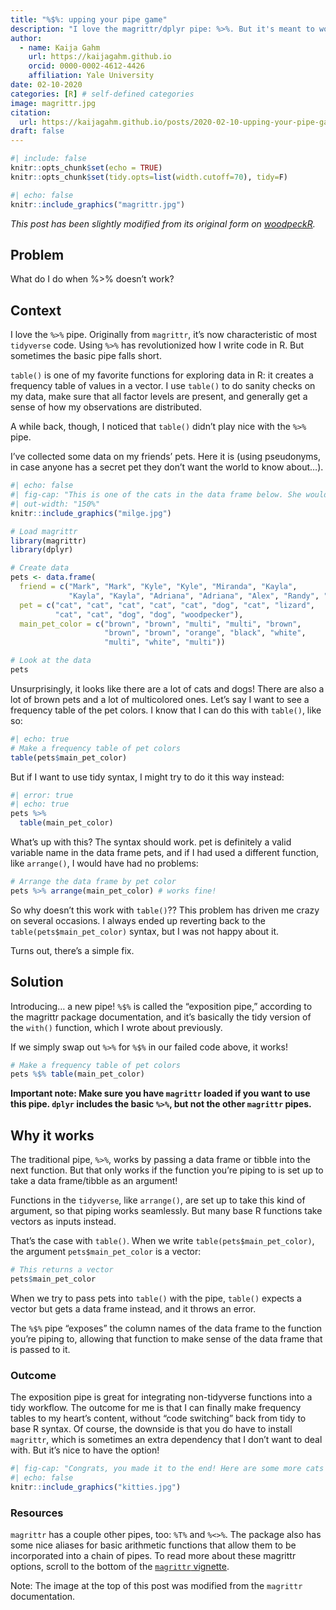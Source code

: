 ```yaml
---
title: "%$%: upping your pipe game"
description: "I love the magrittr/dplyr pipe: %>%. But it's meant to work with tidyverse functions, and it doesn't always work well with base R functions that take a single data frame column as input. Here, I use data about my friends' pets to explain how a different magrittr pipe, %$%, solves that problem."
author:
  - name: Kaija Gahm
    url: https://kaijagahm.github.io
    orcid: 0000-0002-4612-4426
    affiliation: Yale University
date: 02-10-2020
categories: [R] # self-defined categories
image: magrittr.jpg
citation: 
  url: https://kaijagahm.github.io/posts/2020-02-10-upping-your-pipe-game
draft: false 
---
```


```r
#| include: false
knitr::opts_chunk$set(echo = TRUE)
knitr::opts_chunk$set(tidy.opts=list(width.cutoff=70), tidy=F)
```

```r
#| echo: false
knitr::include_graphics("magrittr.jpg")
```

*This post has been slightly modified from its original form on [woodpeckR](https://thewoodpeckr.wordpress.com/2020/02/10/upping-your-pipe-game/).*

## Problem

What do I do when %>% doesn't work?

## Context

I love the `%>%` pipe. Originally from `magrittr`, it's now characteristic of most `tidyverse` code. Using `%>%` has revolutionized how I write code in R. But sometimes the basic pipe falls short.

`table()` is one of my favorite functions for exploring data in R: it creates a frequency table of values in a vector. I use `table()` to do sanity checks on my data, make sure that all factor levels are present, and generally get a sense of how my observations are distributed.

A while back, though, I noticed that `table()` didn't play nice with the `%>%` pipe.

I've collected some data on my friends' pets. Here it is (using pseudonyms, in case anyone has a secret pet they don't want the world to know about...).

```r
#| echo: false
#| fig-cap: "This is one of the cats in the data frame below. She would like to hold your hand."
#| out-width: "150%"
knitr::include_graphics("milge.jpg")
```

```r
# Load magrittr
library(magrittr)
library(dplyr)

# Create data
pets <- data.frame(
  friend = c("Mark", "Mark", "Kyle", "Kyle", "Miranda", "Kayla", 
             "Kayla", "Kayla", "Adriana", "Adriana", "Alex", "Randy", "Nancy"), 
  pet = c("cat", "cat", "cat", "cat", "cat", "dog", "cat", "lizard", 
          "cat", "cat", "dog", "dog", "woodpecker"), 
  main_pet_color = c("brown", "brown", "multi", "multi", "brown", 
                     "brown", "brown", "orange", "black", "white", 
                     "multi", "white", "multi")) 

# Look at the data
pets
```

Unsurprisingly, it looks like there are a lot of cats and dogs! There are also a lot of brown pets and a lot of multicolored ones. Let's say I want to see a frequency table of the pet colors. I know that I can do this with `table()`, like so:  

```r
#| echo: true
# Make a frequency table of pet colors
table(pets$main_pet_color)
```

But if I want to use tidy syntax, I might try to do it this way instead:

```r
#| error: true
#| echo: true
pets %>%
  table(main_pet_color)
```

What's up with this? The syntax should work. pet is definitely a valid variable name in the data frame pets, and if I had used a different function, like `arrange()`, I would have had no problems:

```r
# Arrange the data frame by pet color
pets %>% arrange(main_pet_color) # works fine!
```

So why doesn't this work with `table()`?? This problem has driven me crazy on several occasions. I always ended up reverting back to the `table(pets$main_pet_color)` syntax, but I was not happy about it.

Turns out, there's a simple fix.

## Solution

Introducing... a new pipe! `%$%` is called the "exposition pipe," according to the magrittr package documentation, and it's basically the tidy version of the `with()` function, which I wrote about previously.

If we simply swap out `%>%` for `%$%` in our failed code above, it works!

```r
# Make a frequency table of pet colors
pets %$% table(main_pet_color)
```

**Important note: Make sure you have `magrittr` loaded if you want to use this pipe. `dplyr` includes the basic `%>%`, but not the other `magrittr` pipes.**

## Why it works

The traditional pipe, `%>%`, works by passing a data frame or tibble into the next function. But that only works if the function you're piping to is set up to take a data frame/tibble as an argument!

Functions in the `tidyverse`, like `arrange()`, are set up to take this kind of argument, so that piping works seamlessly. But many base R functions take vectors as inputs instead.

That's the case with `table()`. When we write `table(pets$main_pet_color)`, the argument `pets$main_pet_color` is a vector:

```r
# This returns a vector
pets$main_pet_color
```

When we try to pass pets into `table()` with the pipe, `table()` expects a vector but gets a data frame instead, and it throws an error.

The `%$%` pipe "exposes" the column names of the data frame to the function you're piping to, allowing that function to make sense of the data frame that is passed to it.

### Outcome

The exposition pipe is great for integrating non-tidyverse functions into a tidy workflow. The outcome for me is that I can finally make frequency tables to my heart's content, without "code switching" back from tidy to base R syntax. Of course, the downside is that you do have to install `magrittr`, which is sometimes an extra dependency that I don't want to deal with. But it's nice to have the option!

```r
#| fig-cap: "Congrats, you made it to the end! Here are some more cats for you."
#| echo: false
knitr::include_graphics("kitties.jpg")
```

### Resources

`magrittr` has a couple other pipes, too: `%T%` and `%<>%`. The package also has some nice aliases for basic arithmetic functions that allow them to be incorporated into a chain of pipes. To read more about these magrittr options, scroll to the bottom of the [`magrittr` vignette](https://cran.r-project.org/web/packages/magrittr/vignettes/magrittr.html).

Note: The image at the top of this post was modified from the `magrittr` documentation.
